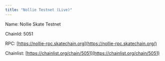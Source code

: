 ```yaml
---
title: "Nollie Testnet (Live)"
---
```


Name: Nollie Skate Testnet

ChainId: 5051

RPC: [https://nollie-rpc.skatechain.org](https://nollie-rpc.skatechain.org/)

Chainlist: [https://chainlist.org/chain/5051](https://chainlist.org/chain/5051)
